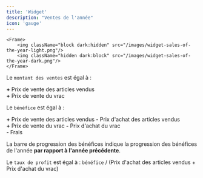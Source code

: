 ```yaml
---
title: 'Widget'
description: "Ventes de l'année"
icon: 'gauge'
---
```

    <Frame>
        <img className="block dark:hidden" src="/images/widget-sales-of-the-year-light.png"/>
        <img className="hidden dark:block" src="/images/widget-sales-of-the-year-dark.png"/>
    </Frame>

Le `montant des ventes` est égal à :

**\+** Prix de vente des articles vendus<br />
**\+** Prix de vente du vrac

Le `bénéfice` est égal à :

**\+** Prix de vente des articles vendus **\-** Prix d'achat des articles vendus<br />
**\+** Prix de vente du vrac **\-** Prix d'achat du vrac<br />
**\-** Frais

La barre de progression des bénéfices indique la progression des bénéfices de l'année **par rapport à l'année précédente**.

Le `taux de profit` est égal à : `bénéfice` / (Prix d'achat des articles vendus + Prix d'achat du vrac)
